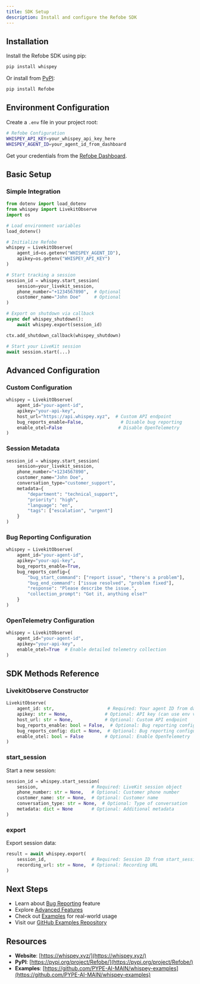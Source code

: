 ```yaml
---
title: SDK Setup
description: Install and configure the Refobe SDK
---
```


## Installation

Install the Refobe SDK using pip:

```bash
pip install whispey
```

Or install from [PyPI](https://pypi.org/project/Refobe/):

```bash
pip install Refobe
```

## Environment Configuration

Create a `.env` file in your project root:

```bash
# Refobe Configuration
WHISPEY_API_KEY=your_whispey_api_key_here
WHISPEY_AGENT_ID=your_agent_id_from_dashboard
```

Get your credentials from the [Refobe Dashboard](https://whispey.xyz/).

## Basic Setup

### Simple Integration

```python
from dotenv import load_dotenv
from whispey import LivekitObserve
import os

# Load environment variables
load_dotenv()

# Initialize Refobe
whispey = LivekitObserve(
    agent_id=os.getenv("WHISPEY_AGENT_ID"),
    apikey=os.getenv("WHISPEY_API_KEY")
)

# Start tracking a session
session_id = whispey.start_session(
    session=your_livekit_session,
    phone_number="+1234567890",  # Optional
    customer_name="John Doe"     # Optional
)

# Export on shutdown via callback
async def whispey_shutdown():
    await whispey.export(session_id)

ctx.add_shutdown_callback(whispey_shutdown)

# Start your LiveKit session
await session.start(...)
```

## Advanced Configuration

### Custom Configuration

```python
whispey = LivekitObserve(
    agent_id="your-agent-id",
    apikey="your-api-key",
    host_url="https://api.whispey.xyz",  # Custom API endpoint
    bug_reports_enable=False,              # Disable bug reporting
    enable_otel=False                     # Disable OpenTelemetry
)
```

### Session Metadata

```python
session_id = whispey.start_session(
    session=your_livekit_session,
    phone_number="+1234567890",
    customer_name="John Doe",
    conversation_type="customer_support",
    metadata={
        "department": "technical_support",
        "priority": "high",
        "language": "en",
        "tags": ["escalation", "urgent"]
    }
)
```

### Bug Reporting Configuration

```python
whispey = LivekitObserve(
    agent_id="your-agent-id",
    apikey="your-api-key",
    bug_reports_enable=True,
    bug_reports_config={
        "bug_start_command": ["report issue", "there's a problem"],
        "bug_end_command": ["issue resolved", "problem fixed"],
        "response": "Please describe the issue.",
        "collection_prompt": "Got it, anything else?"
    }
)
```

### OpenTelemetry Configuration

```python
whispey = LivekitObserve(
    agent_id="your-agent-id",
    apikey="your-api-key",
    enable_otel=True  # Enable detailed telemetry collection
)
```

## SDK Methods Reference

### LivekitObserve Constructor

```python
LivekitObserve(
    agent_id: str,                    # Required: Your agent ID from dashboard
    apikey: str = None,              # Optional: API key (can use env var)
    host_url: str = None,            # Optional: Custom API endpoint
    bug_reports_enable: bool = False,  # Optional: Bug reporting configuration
    bug_reports_config: dict = None,  # Optional: Bug reporting configuration
    enable_otel: bool = False        # Optional: Enable OpenTelemetry
)
```

### start_session

Start a new session:

```python
session_id = whispey.start_session(
    session,                    # Required: LiveKit session object
    phone_number: str = None,   # Optional: Customer phone number
    customer_name: str = None,  # Optional: Customer name
    conversation_type: str = None,  # Optional: Type of conversation
    metadata: dict = None       # Optional: Additional metadata
)
```

### export

Export session data:

```python
result = await whispey.export(
    session_id,                 # Required: Session ID from start_session
    recording_url: str = None,  # Optional: Recording URL
)
```

## Next Steps

- Learn about [Bug Reporting](/docs/sdk/bug-reporting) feature
- Explore [Advanced Features](/docs/sdk/features)
- Check out [Examples](/docs/examples) for real-world usage
- Visit our [GitHub Examples Repository](https://github.com/PYPE-AI-MAIN/whispey-examples)

## Resources

- **Website**: [https://whispey.xyz/](https://whispey.xyz/)
- **PyPI**: [https://pypi.org/project/Refobe/](https://pypi.org/project/Refobe/)
- **Examples**: [https://github.com/PYPE-AI-MAIN/whispey-examples](https://github.com/PYPE-AI-MAIN/whispey-examples)
